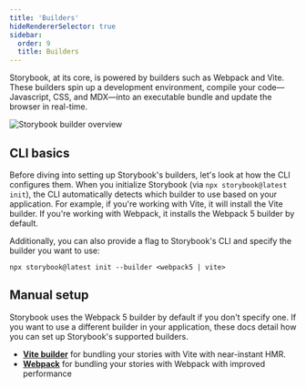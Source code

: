 ```yaml
---
title: 'Builders'
hideRendererSelector: true
sidebar:
  order: 9
  title: Builders
---
```


Storybook, at its core, is powered by builders such as Webpack and Vite. These builders spin up a development environment, compile your code—Javascript, CSS, and MDX—into an executable bundle and update the browser in real-time.

![Storybook builder overview](../_assets/builders/storybook-builder-workflow.png)

## CLI basics

Before diving into setting up Storybook's builders, let's look at how the CLI configures them. When you initialize Storybook (via `npx storybook@latest init`), the CLI automatically detects which builder to use based on your application. For example, if you're working with Vite, it will install the Vite builder. If you're working with Webpack, it installs the Webpack 5 builder by default.

Additionally, you can also provide a flag to Storybook's CLI and specify the builder you want to use:

```shell
npx storybook@latest init --builder <webpack5 | vite>
```

## Manual setup

Storybook uses the Webpack 5 builder by default if you don't specify one. If you want to use a different builder in your application, these docs detail how you can set up Storybook's supported builders.

* [**Vite builder**](./vite.mdx) for bundling your stories with Vite with near-instant HMR.
* [**Webpack**](./webpack.mdx) for bundling your stories with Webpack with improved performance
